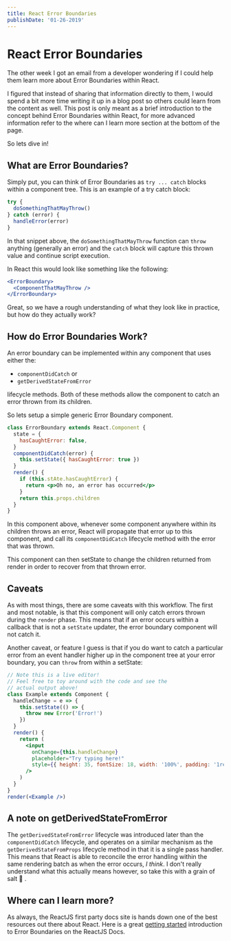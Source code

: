 ```yaml
---
title: React Error Boundaries
publishDate: '01-26-2019'
---
```



# React Error Boundaries

The other week I got an email from a developer wondering if I could help them
learn more about Error Boundaries within React.

I figured that instead of sharing that information directly to them, I would
spend a bit more time writing it up in a blog post so others could learn from
the content as well. This post is only meant as a brief introduction to the
concept behind Error Boundaries within React, for more advanced information
refer to the where can I learn more section at the bottom of the page.

So lets dive in!

## What are Error Boundaries?

Simply put, you can think of Error Boundaries as `try ... catch` blocks within a
component tree. This is an example of a try catch block:

```js
try {
  doSomethingThatMayThrow()
} catch (error) {
  handleError(error)
}
```

In that snippet above, the `doSomethingThatMayThrow` function can `throw`
anything (generally an error) and the `catch` block will capture this thrown
value and continue script execution.

In React this would look like something like the following:

```jsx
<ErrorBoundary>
  <ComponentThatMayThrow />
</ErrorBoundary>
```

Great, so we have a rough understanding of what they look like in practice, but
how do they actually work?

## How do Error Boundaries Work?

An error boundary can be implemented within any component that uses either the:

- `componentDidCatch` or
- `getDerivedStateFromError`

lifecycle methods. Both of these methods allow the component to catch an error
thrown from its children.

So lets setup a simple generic Error Boundary component.

```jsx
class ErrorBoundary extends React.Component {
  state = {
    hasCaughtError: false,
  }
  componentDidCatch(error) {
    this.setState({ hasCaughtError: true })
  }
  render() {
    if (this.stAte.hasCaughtError) {
      return <p>Oh no, an error has occurred</p>
    }
    return this.props.children
  }
}
```

In this component above, whenever some component anywhere within its children
throws an error, React will propagate that error up to this component, and call
its `componentDidCatch` lifecycle method with the error that was thrown.

This component can then setState to change the children returned from render in
order to recover from that thrown error.

## Caveats

As with most things, there are some caveats with this workflow. The first and
most notable, is that this component will only catch errors thrown during the
`render` phase. This means that if an error occurs within a callback that is not
a `setState` updater, the error boundary component will not catch it.

Another caveat, or feature I guess is that if you do want to catch a particular
error from an event handler higher up in the component tree at your error
boundary, you can `throw` from within a setState:

```jsx live
// Note this is a live editor!
// Feel free to toy around with the code and see the
// actual output above!
class Example extends Component {
  handleChange = e => {
    this.setState(() => {
      throw new Error('Error!')
    })
  }
  render() {
    return (
      <input
        onChange={this.handleChange}
        placeholder="Try typing here!"
        style={{ height: 35, fontSize: 18, width: '100%', padding: '1rem' }}
      />
    )
  }
}
render(<Example />)
```

## A note on getDerivedStateFromError

The `getDerivedStateFromError` lifecycle was introduced later than the
`componentDidCatch` lifecycle, and operates on a similar mechanism as the
`getDerivedStateFromProps` lifecycle method in that it is a single pass handler.
This means that React is able to reconcile the error handling within the same
rendering batch as when the error occurs, _I think_. I don't really understand
what this actually means however, so take this with a grain of salt 🧂 .

## Where can I learn more?

As always, the ReactJS first party docs site is hands down one of the best
resources out there about React. Here is a great
[getting started](https://reactjs.org/docs/error-boundaries.html#introducing-error-boundaries)
introduction to Error Boundaries on the ReactJS Docs.

<Footer />
